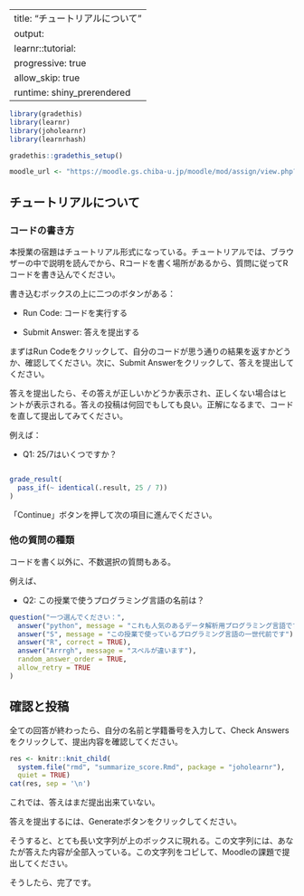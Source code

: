 
---
title: "チュートリアルについて"
output:
  learnr::tutorial:
    progressive: true
    allow_skip: true
runtime: shiny_prerendered
---

```r
library(gradethis)
library(learnr)
library(joholearnr)
library(learnrhash)

gradethis::gradethis_setup()

moodle_url <- "https://moodle.gs.chiba-u.jp/moodle/mod/assign/view.php?id=1267814"
```

## チュートリアルについて

### コードの書き方

本授業の宿題はチュートリアル形式になっている。チュートリアルでは、ブラウザーの中で説明を読んでから、Rコードを書く場所があるから、質問に従ってRコードを書き込んでください。

書き込むボックスの上に二つのボタンがある：

- Run Code: コードを実行する

- Submit Answer: 答えを提出する

まずはRun Codeをクリックして、自分のコードが思う通りの結果を返すかどうか、確認してください。次に、Submit Answerをクリックして、答えを提出してください。

答えを提出したら、その答えが正しいかどうか表示され、正しくない場合はヒントが表示される。答えの投稿は何回でもしても良い。正解になるまで、コードを直して提出してみてください。

例えば：

- Q1: 25/7はいくつですか？

```r

```

```r
grade_result(
  pass_if(~ identical(.result, 25 / 7))
)
```

「Continue」ボタンを押して次の項目に進んでください。

### 他の質問の種類

コードを書く以外に、不数選択の質問もある。

例えば、

- Q2: この授業で使うプログラミング言語の名前は？

```r
question("一つ選んでください：",
  answer("python", message = "これも人気のあるデータ解析用プログラミング言語ですが、この授業では使わない"),
  answer("S", message = "この授業で使っているプログラミング言語の一世代前です"),
  answer("R", correct = TRUE),
  answer("Arrrgh", message = "スペルが違います"),
  random_answer_order = TRUE,
  allow_retry = TRUE
)
```

## 確認と投稿

全ての回答が終わったら、自分の名前と学籍番号を入力して、Check Answersをクリックして、提出内容を確認してください。

```r
res <- knitr::knit_child(
  system.file("rmd", "summarize_score.Rmd", package = "joholearnr"),
  quiet = TRUE)
cat(res, sep = '\n')
```

これでは、答えはまだ提出出来ていない。

答えを提出するには、Generateボタンをクリックしてください。

そうすると、とても長い文字列が上のボックスに現れる。この文字列には、あなたが答えた内容が全部入っている。この文字列をコピして、Moodleの課題で提出してください。

そうしたら、完了です。
